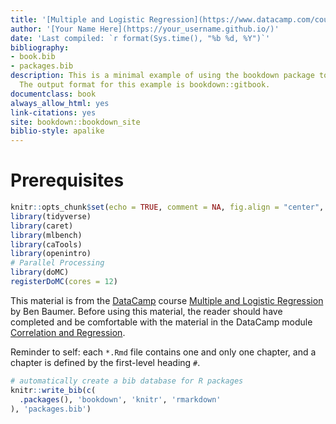 ```yaml
--- 
title: '[Multiple and Logistic Regression](https://www.datacamp.com/courses/multiple-and-logistic-regression)'
author: '[Your Name Here](https://your_username.github.io/)'
date: 'Last compiled: `r format(Sys.time(), "%b %d, %Y")`'
bibliography:
- book.bib
- packages.bib
description: This is a minimal example of using the bookdown package to write a book.
  The output format for this example is bookdown::gitbook.
documentclass: book
always_allow_html: yes
link-citations: yes
site: bookdown::bookdown_site
biblio-style: apalike
---
```


# Prerequisites

```r
knitr::opts_chunk$set(echo = TRUE, comment = NA, fig.align = "center", fig.width = 4, fig.height = 4, message = FALSE, warning = FALSE)
library(tidyverse)
library(caret)
library(mlbench)
library(caTools)
library(openintro)
# Parallel Processing
library(doMC)
registerDoMC(cores = 12)
```

This material is from the [DataCamp](https://www.datacamp.com) course [Multiple and Logistic Regression](https://www.datacamp.com/courses/multiple-and-logistic-regression) by Ben Baumer.  Before using this material, the reader should have completed and be comfortable with the material in the DataCamp module [Correlation and Regression](https://www.datacamp.com/courses/correlation-and-regression).


Reminder to self: each `*.Rmd` file contains one and only one chapter, and a chapter is defined by the first-level heading `#`.




```r
# automatically create a bib database for R packages
knitr::write_bib(c(
  .packages(), 'bookdown', 'knitr', 'rmarkdown'
), 'packages.bib')
```
